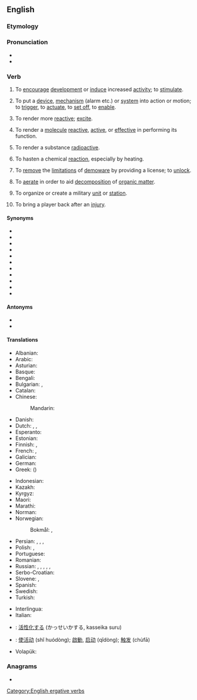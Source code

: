 ==English==

===Etymology===
{{suffix|en|active|ate}}

===Pronunciation===
* {{IPA|en|/ˈæktɪˌveɪt/}}
* {{audio|en|en-us-activate.ogg|Audio (US)}}

===Verb===
{{en-verb|activat}}

# {{lb|en|transitive}} To [[encourage]] [[development]] or [[induce]] increased [[activity]]; to [[stimulate]].
# {{lb|en|transitive}} To put a [[device]], [[mechanism]] (alarm etc.) or [[system]] into action or motion; to [[trigger]], to [[actuate]], to [[set off]], to [[enable]].
# {{lb|en|transitive|chemistry|physics}} To render more [[reactive]]; [[excite]].
# {{lb|en|transitive|biology}} To render a [[molecule]] [[reactive]], [[active]], or [[effective]] in performing its function.
# {{lb|en|transitive|physics}} To render a substance [[radioactive]].
# {{lb|en|transitive|chemistry}} To hasten a chemical [[reaction]], especially by heating.
# {{lb|en|transitive|computing|software}} To [[remove]] the [[limitations]] of [[demoware]] by providing a license; to [[unlock]].
# {{lb|en|transitive}} To [[aerate]] in order to aid [[decomposition]] of [[organic matter]].
# {{lb|en|transitive|military}} To organize or create a military [[unit]] or [[station]].
# {{lb|en|transitive|sports}} To bring a player back after an [[injury]].

====Synonyms====
* {{l|en|actuate}}
* {{l|en|enable}}
* {{l|en|get going}}
* {{l|en|set going}}
* {{l|en|set in motion}}
* {{l|en|set off}}
* {{l|en|spur}}
* {{l|en|start}}
* {{l|en|stimulate}}
* {{l|en|trigger}}
* {{l|en|turn on}}

====Antonyms====
* {{l|en|deactivate}}
* {{l|en|inactivate}}

====Translations====
{{trans-top|to put into operation}}
* Albanian: {{t+|sq|aktivizoj}}
* Arabic: {{t+|ar|فَعَّلَ}}
* Asturian: {{t|ast|activar}}
* Basque: {{t|eu|aktibatu}}
* Bengali: {{t|bn|সক্রিয় করা}}
* Bulgarian: {{t+|bg|пускам}}, {{t+|bg|активирам}}
* Catalan: {{t+|ca|activar}}
* Chinese:
*: Mandarin: {{t+|cmn|激活|tr=jīhuó|sc=Hani}}
* Danish: {{t|da|aktivere}}
* Dutch: {{t+|nl|activeren}}, {{t+|nl|aanzetten}}, {{t+|nl|inschakelen}}
* Esperanto: {{t|eo|aktivigi}}
* Estonian: {{t|et|rakendama}}
* Finnish: {{t+|fi|aktivoida}}, {{t+|fi|käynnistää}}
* French: {{t+|fr|actionner}}, {{t+|fr|activer}}
* Galician: {{t|gl|activar}}
* German: {{t+|de|aktivieren}}
* Greek: {{t+|el|ενεργοποιώ}} ({{t+|el|ανοίγω}})
{{trans-mid}}
* Indonesian: {{t+|id|mengaktifkan}}
* Kazakh: {{t|kk|активтендіру}}
* Kyrgyz: {{t+|ky|жандыруу}}
* Maori: {{t|mi|whakahohe}}
* Marathi: {{t|mr|सक्रिय करावे}}
* Norman: {{t|nrf|activiser}}
* Norwegian:
*: Bokmål: {{t+|nb|aktivere}}, {{t+|nb|aktivisere}}
* Persian: {{t+|fa|انجامیدن|tr=anǰāmidan}}, {{t|fa|فعال کردن|tr=faʿʿāl kardan}}, {{t|fa|کنشور کردن|tr=konešvar kardan}}, {{t|fa|کاری کردن|tr=kārī kardan}}
* Polish: {{t+|pl|aktywować|impf|pf}}, {{t|pl|uaktywnić|pf}}
* Portuguese: {{t+|pt|ativar}}
* Romanian: {{t+|ro|activa}}
* Russian: {{t+|ru|активизи́ровать|impf|pf}}, {{t+|ru|активи́ровать|impf|pf}}, {{t|ru|[[приводи́ть]] в [[де́йствие]]|impf}}, {{t|ru|[[привести́]] в [[де́йствие]]|pf}}, {{t+|ru|включа́ть|impf}}, {{t+|ru|включи́ть|pf}}
* Serbo-Croatian: {{t+|sh|aktivírati}}
* Slovene: {{t|sl|aktivirati}}, {{t|sl|vključiti}}
* Spanish: {{t+|es|activar}}
* Swedish: {{t+|sv|aktivera}}
* Turkish: {{t+|tr|etkinleştirmek}}
{{trans-bottom}}

{{trans-see|to activate a software functionality|enable}}

{{checktrans-top}}
* Interlingua: {{t-check|ia|activar}}
* Italian: {{t+check|it|attivare}}
* {{ttbc|ja}}: [[活性化]]する (かっせいかする, kasseika suru)
{{trans-mid}}
* {{ttbc|cmn}}: [[使活动]] (shǐ huódòng); [[啟動]], [[启动]] (qǐdòng); [[触发]] (chùfā)
* Volapük: {{t-check|vo|dunotön}}
{{trans-bottom}}

===Anagrams===
* {{anagrams|en|a=aaceittv|cavitate}}

[[Category:English ergative verbs]]